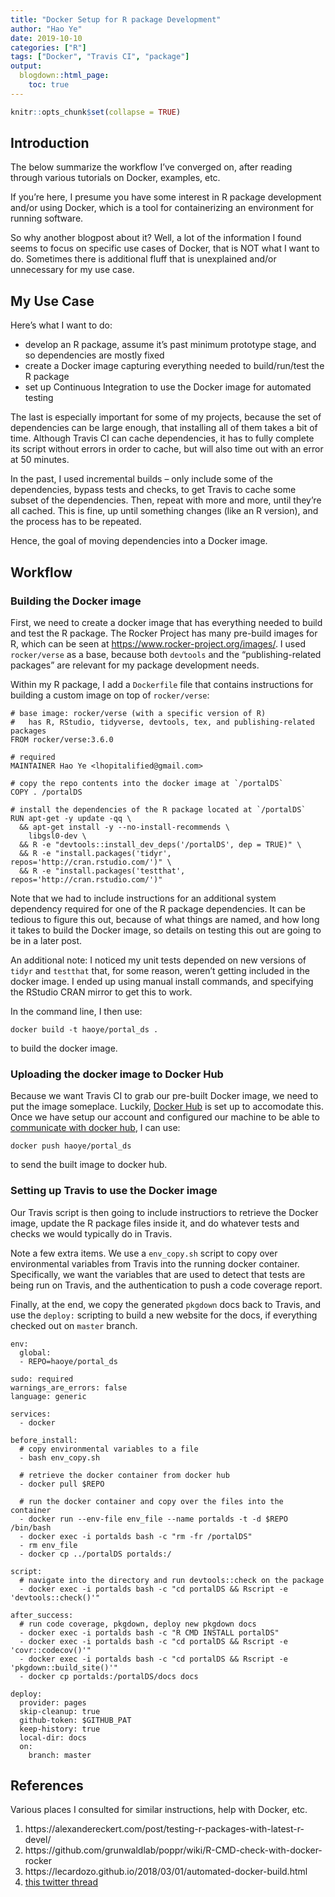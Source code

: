 ```yaml
---
title: "Docker Setup for R package Development"
author: "Hao Ye"
date: 2019-10-10
categories: ["R"]
tags: ["Docker", "Travis CI", "package"]
output:
  blogdown::html_page:
    toc: true
---
```


```r
knitr::opts_chunk$set(collapse = TRUE)
```

## Introduction

The below summarize the workflow I've converged on, after reading through various tutorials on Docker, examples, etc.

If you're here, I presume you have some interest in R package development and/or using Docker, which is a tool for containerizing an environment for running software.

So why another blogpost about it? Well, a lot of the information I found seems to focus on specific use cases of Docker, that is NOT what I want to do. Sometimes there is additional fluff that is unexplained and/or unnecessary for my use case.

## My Use Case

Here's what I want to do:

* develop an R package, assume it's past minimum prototype stage, and so dependencies are mostly fixed
* create a Docker image capturing everything needed to build/run/test the R package
* set up Continuous Integration to use the Docker image for automated testing

The last is especially important for some of my projects, because the set of dependencies can be large enough, that installing all of them takes a bit of time. Although Travis CI can cache dependencies, it has to fully complete its script without errors in order to cache, but will also time out with an error at 50 minutes.

In the past, I used incremental builds -- only include some of the dependencies, bypass tests and checks, to get Travis to cache some subset of the dependencies. Then, repeat with more and more, until they're all cached. This is fine, up until something changes (like an R version), and the process has to be repeated.

Hence, the goal of moving dependencies into a Docker image.

## Workflow

### Building the Docker image

First, we need to create a docker image that has everything needed to build and test the R package. The Rocker Project has many pre-build images for R, which can be seen at [https://www.rocker-project.org/images/](https://www.rocker-project.org/). I used `rocker/verse` as a base, because both `devtools` and the "publishing-related packages" are relevant for my package development needs.

Within my R package, I add a `Dockerfile` file that contains instructions for building a custom image on top of `rocker/verse`:

```
# base image: rocker/verse (with a specific version of R)
#   has R, RStudio, tidyverse, devtools, tex, and publishing-related packages
FROM rocker/verse:3.6.0

# required
MAINTAINER Hao Ye <lhopitalified@gmail.com>

# copy the repo contents into the docker image at `/portalDS`
COPY . /portalDS

# install the dependencies of the R package located at `/portalDS`
RUN apt-get -y update -qq \ 
  && apt-get install -y --no-install-recommends \
    libgsl0-dev \ 
  && R -e "devtools::install_dev_deps('/portalDS', dep = TRUE)" \ 
  && R -e "install.packages('tidyr', repos='http://cran.rstudio.com/')" \ 
  && R -e "install.packages('testthat', repos='http://cran.rstudio.com/')"
```

Note that we had to include instructions for an additional system dependency required for one of the R package dependencies. It can be tedious to figure this out, because of what things are named, and how long it takes to build the Docker image, so details on testing this out are going to be in a later post.

An additional note: I noticed my unit tests depended on new versions of `tidyr` and `testthat` that, for some reason, weren't getting included in the docker image. I ended up using manual install commands, and specifying the RStudio CRAN mirror to get this to work.

In the command line, I then use:

```
docker build -t haoye/portal_ds .
```

to build the docker image.

### Uploading the docker image to Docker Hub

Because we want Travis CI to grab our pre-built Docker image, we need to put the image someplace. Luckily, [Docker Hub](http://hub.docker.com) is set up to accomodate this. Once we have setup our account and configured our machine to be able to [communicate with docker hub](https://ropenscilabs.github.io/r-docker-tutorial/04-Dockerhub.html), I can use:

```
docker push haoye/portal_ds
```

to send the built image to docker hub.

### Setting up Travis to use the Docker image

Our Travis script is then going to include instructiors to retrieve the Docker image, update the R package files inside it, and do whatever tests and checks we would typically do in Travis.

Note a few extra items. We use a `env_copy.sh` script to copy over environmental variables from Travis into the running docker container. Specifically, we want the variables that are used to detect that tests are being run on Travis, and the authentication to push a code coverage report.

Finally, at the end, we copy the generated `pkgdown` docs back to Travis, and use the `deploy:` scripting to build a new website for the docs, if everything checked out on `master` branch.

```
env:
  global:
  - REPO=haoye/portal_ds

sudo: required
warnings_are_errors: false
language: generic

services:
  - docker

before_install:
  # copy environmental variables to a file
  - bash env_copy.sh

  # retrieve the docker container from docker hub
  - docker pull $REPO

  # run the docker container and copy over the files into the container
  - docker run --env-file env_file --name portalds -t -d $REPO /bin/bash
  - docker exec -i portalds bash -c "rm -fr /portalDS"
  - rm env_file
  - docker cp ../portalDS portalds:/

script:
  # navigate into the directory and run devtools::check on the package
  - docker exec -i portalds bash -c "cd portalDS && Rscript -e 'devtools::check()'"

after_success:
  # run code coverage, pkgdown, deploy new pkgdown docs
  - docker exec -i portalds bash -c "R CMD INSTALL portalDS"
  - docker exec -i portalds bash -c "cd portalDS && Rscript -e 'covr::codecov()'"
  - docker exec -i portalds bash -c "cd portalDS && Rscript -e 'pkgdown::build_site()'"
  - docker cp portalds:/portalDS/docs docs
  
deploy:
  provider: pages
  skip-cleanup: true
  github-token: $GITHUB_PAT
  keep-history: true
  local-dir: docs
  on:
    branch: master
```

## References

Various places I consulted for similar instructions, help with Docker, etc.

1. https://alexandereckert.com/post/testing-r-packages-with-latest-r-devel/
2. https://github.com/grunwaldlab/poppr/wiki/R-CMD-check-with-docker-rocker
3. https://lecardozo.github.io/2018/03/01/automated-docker-build.html
4. [this twitter thread](https://twitter.com/Hao_and_Y/status/1183856123515768832?s=20)